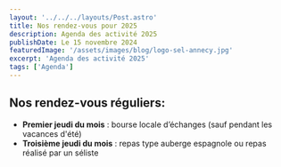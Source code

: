 ---
layout: '../../../layouts/Post.astro'
title: Nos rendez-vous pour 2025
description: Agenda des activité 2025
publishDate: Le 15 novembre 2024
featuredImage: '/assets/images/blog/logo-sel-annecy.jpg'
excerpt: 'Agenda des activité 2025'
tags: ['Agenda']
---

## Nos rendez-vous réguliers:
 - **Premier jeudi du mois** : bourse locale d’échanges (sauf pendant les vacances d'été)
 - **Troisième jeudi du mois** : repas type auberge espagnole ou repas réalisé par un séliste
 
 

